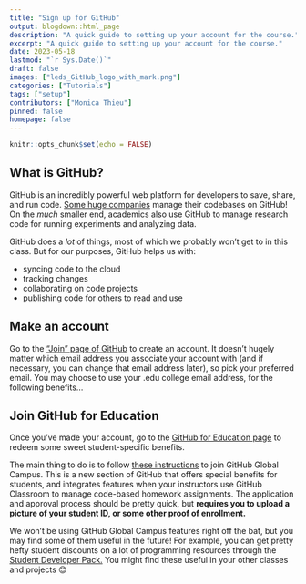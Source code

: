 ```yaml
---
title: "Sign up for GitHub"
output: blogdown::html_page
description: "A quick guide to setting up your account for the course."
excerpt: "A quick guide to setting up your account for the course."
date: 2023-05-18
lastmod: "`r Sys.Date()`"
draft: false
images: ["leds_GitHub_logo_with_mark.png"]
categories: ["Tutorials"]
tags: ["setup"]
contributors: ["Monica Thieu"]
pinned: false
homepage: false
---
```


```r
knitr::opts_chunk$set(echo = FALSE)
```

## What is GitHub?

GitHub is an incredibly powerful web platform for developers to save, share, and run code. [Some huge companies](https://github.com/customer-stories) manage their codebases on GitHub! On the _much_ smaller end, academics also use GitHub to manage research code for running experiments and analyzing data.

GitHub does a _lot_ of things, most of which we probably won't get to in this class. But for our purposes, GitHub helps us with:

- syncing code to the cloud
- tracking changes
- collaborating on code projects
- publishing code for others to read and use

## Make an account

Go to the ["Join" page of GitHub](https://github.com/join) to create an account. It doesn't hugely matter which email address you associate your account with (and if necessary, you can change that email address later), so pick your preferred email. You may choose to use your .edu college email address, for the following benefits...

## Join GitHub for Education

Once you've made your account, go to the [GitHub for Education page](https://education.github.com) to redeem some sweet student-specific benefits.

The main thing to do is to follow [these instructions](https://docs.github.com/en/education/explore-the-benefits-of-teaching-and-learning-with-github-education/github-global-campus-for-students/apply-to-github-global-campus-as-a-student) to join GitHub Global Campus. This is a new section of GitHub that offers special benefits for students, and integrates features when your instructors use GitHub Classroom to manage code-based homework assignments. The application and approval process should be pretty quick, but **requires you to upload a picture of your student ID, or some other proof of enrollment.**

We won't be using GitHub Global Campus features right off the bat, but you may find some of them useful in the future! For example, you can get pretty hefty student discounts on a lot of programming resources through the [Student Developer Pack.](https://education.github.com/pack) You might find these useful in your other classes and projects 😊
